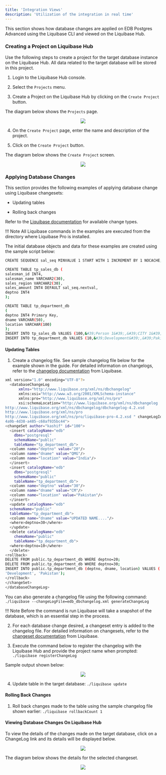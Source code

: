 ```yaml
---
title: 'Integration Views'
description: 'Utilization of the integration in real time'
---
```


This section shows how database changes are applied on EDB Postgres Advanced using the Liquibase CLI and viewed on the Liquibase Hub.

### Creating a Project on Liquibase Hub

Use the following steps to create a project for the target database instance on the Liquibase Hub. All data related to the target database will be stored in this project.
    
1. Login to the Liquibase Hub console.

2. Select the `Projects` menu.

3. Create a Project on the Liquibase Hub by clicking on the `Create Project` button.


The diagram below shows the `Projects` page.

<p align="center">
  <img  src="Images/IntegrationViews1.png">
</p>


4. On the `Create Project` page, enter the name and description of the project.

5. Click on the `Create Project` button.

The diagram below shows the `Create Project` screen.

<p align="center">
  <img  src="Images/IntegrationViews2.png">
</p>

### Applying Database Changes

This section provides the following examples of applying database change using Liquibase changesets:

- Updating tables

- Rolling back changes


Refer to the [Liquibase documentation](https://docs.liquibase.com/change-types/home.html) for available change types.

!!! Note
    All Liquibase commands in the examples are executed from the directory where Liquibase Pro is installed.

The initial database objects and data for these examples are created using the sample script below:

```bash
CREATE SEQUENCE sal_seq MINVALUE 1 START WITH 1 INCREMENT BY 1 NOCACHE;

CREATE TABLE tp_sales_db (
salesman_id INT4,
salesman_name VARCHAR2(30),
sales_region VARCHAR2(30),
sales_amount INT4 DEFAULT sal_seq.nextval,
deptno INT4
);

CREATE TABLE tp_department_db
(
deptno INT4 Primary Key,
dname VARCHAR(50),
location VARCHAR(100)
);
INSERT INTO tp_sales_db VALUES (100,&#39;Person 1&#39;,&#39;CITY 1&#39;,DEFAULT,10);
INSERT INTO tp_department_db VALUES (10,&#39;Development&#39;,&#39;Pakistan&#39;);
```

#### Updating Tables 
1. Create a changelog file. See sample changelog file below for the example shown in the guide. For detailed information on changelogs, refer to the [changelog documentation](https://docs.liquibase.com/concepts/basic/xml-format.html) from Liquibase.

```bash
xml version="1.0" encoding="UTF-8"?>
  <databaseChangeLog
      xmlns="http://www.liquibase.org/xml/ns/dbchangelog"
      xmlns:xsi="http://www.w3.org/2001/XMLSchema-instance"
      xmlns:pro="http://www.liquibase.org/xml/ns/pro"
      xsi:schemaLocation="http://www.liquibase.org/xml/ns/dbchangelog
http://www.liquibase.org/xml/ns/dbchangelog/dbchangelog-4.2.xsd
http://www.liquibase.org/xml/ns/pro
http://www.liquibase.org/xml/ns/pro/liquibase-pro-4.2.xsd " changeLogId="9e43abe4-
4a9b-4d38-a485-c68af935bc44">
<changeSet author="kashif" id="100">
  <insert catalogName="edb"
    dbms="postgresql"
    schemaName="public"
    tableName="tp_department_db">
  <column name="deptno" value="20"/>
  <column name="dname" value="QMG"/>
  <column name="location" value="India"/>
  </insert>
  <insert catalogName="edb"
    dbms="postgresql"
    schemaName="public"
    tableName="tp_department_db">
  <column name="deptno" value="30"/>
  <column name="dname" value="CM"/>
  <column name="location" value="Pakistan"/>
  </insert>
  <update catalogName="edb"
  schemaName="public"
  tableName="tp_department_db">
  <column name="dname" value="UPDATED NAME...."/>
  <where>deptno=30</where>
  </update>
  <delete catalogName="edb"
    chemaName="public"
    tableName="tp_department_db">
  <where>deptno=10</where>
  </delete>
<rollback>
DELETE FROM public.tp_department_db WHERE deptno=20;
DELETE FROM public.tp_department_db WHERE deptno=30;
INSERT INTO public.tp_department_db (deptno, dname, location) VALUES ('10',
'Development', 'Pakistan');
</rollback>
</changeSet>
</databaseChangeLog>
```

You can also generate a changelog file using the following command: `./liquibase --changeLogFile=edb_dbchangelog.xml generateChangeLog`

!!! Note
    Before the command is run Liquibase will take a snapshot of the database, which is an essential step in the process.

2. For each database change desired, a changeset entry is added to the changelog file. For detailed information on changesets, refer to the [changeset documentation](https://docs.liquibase.com/concepts/basic/changeset.html?__hstc=128893969.8ca9a9f8d7d5d8d684aac6cd417ffd04.1625139651397.1625246103494.1625257119630.4&amp;__hssc=128893969.1.1625257119630&amp;__hsfp=3718144884&amp;_ga=2.245054725.1619392786.1625139438-28195040.1625139438&amp;_gac=1.123026681.1625233402.Cj0KCQjw8vqGBhC_ARIsADMSd1AVyJsGu4_9-E-Pvh8OdNFqVt5qHR8FHhUyvRnYbA2ODKYlPHr3ujcaAijVEALw_wcB) from Liquibase.

3. Execute the command below to register the changelog with the Liquibase Hub and provide the project name when prompted: `./liquibase registerChangeLog`

Sample output shown below:

<p align="center">
  <img  src="Images/IntegrationViews3.png">
</p>

4. Update table in the target database: `./liquibase update`

#### Rolling Back Changes

1. Roll back changes made to the table using the sample changelog file shown earlier: `./liquibase rollbackCount 1`

#### Viewing Database Changes On Liquibase Hub

To view the details of the changes made on the target database, click on a ChangeLog link and its details will be displayed below.

<p align="center">
  <img  src="Images/IntegrationViews4.png">
</p>

The diagram below shows the details for the selected changeset.

<p align="center">
  <img  src="Images/IntegrationViews5.png">
</p>